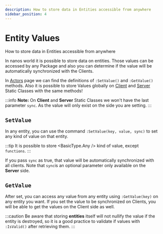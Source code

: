 ```yaml
---
description: How to store data in Entities accessible from anywhere
sidebar_position: 4
---
```


# Entity Values

How to store data in Entities accessible from anywhere


In nanos world it is possible to store data on entities. Those values can be accessed by any Package and also you can determine if the value will be automatically synchronized with the Clients.

In [Actors](/docs/scripting-reference/classes/base-classes/actor) page we can find the definitions of `:SetValue()` and `:GetValue()` methods. Also it is possible to store Values globally on [Client](/docs/scripting-reference/static-classes/client) and [Server](/docs/scripting-reference/static-classes/server) Static Classes with the same methods!

:::info
**Note:** On **Client** and **Server** Static Classes we won't have the last parameter `sync`. As the value will only exist on the side you are setting.
:::

## `SetValue`

In any entity, you can use the command `:SetValue(key, value, sync)` to set any kind of value on that entity.

:::tip
It is possible to store <BasicType.Any /> kind of value, except `functions`.
:::

If you pass `sync` as true, that value will be automatically synchronized with all clients. Note that `sync`is an optional parameter only available on the **Server** side.

## `GetValue`

After set, you can access any value from any entity using `:GetValue(key)` on any entity you want. If you set the value to be synchronized on Clients, you will be able to get the values on the Client side as well.

:::caution
Be aware that storing **entities** itself will not nullify the value if the entity is destroyed, so it is a good practice to validate if values with `:IsValid()` after retrieving them.
:::

